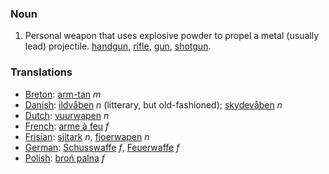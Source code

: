 ===Noun===
# Personal weapon that uses explosive powder to propel a metal (usually lead) projectile.  [[handgun]], [[rifle]], [[gun]], [[shotgun]].
===Translations===
*[[Breton]]: [[arm-tan]] ''m''
*[[Danish]]: [[ildvåben]] ''n'' (litterary, but old-fashioned); [[skydevåben]] ''n''
*[[Dutch]]: [[vuurwapen]] ''n''
*[[French]]: [[arme à feu]] ''f''
*[[Frisian]]: [[sjitark]] ''n'', [[fjoerwapen]] ''n''
*[[German]]: [[Schusswaffe]] ''f'', [[Feuerwaffe]] ''f''
*[[Polish]]: [[broń palna]] ''f''